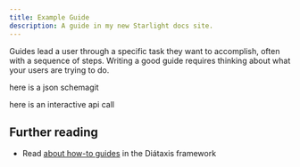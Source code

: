 ```yaml
---
title: Example Guide
description: A guide in my new Starlight docs site.
---
```


Guides lead a user through a specific task they want to accomplish, often with a sequence of steps.
Writing a good guide requires thinking about what your users are trying to do.





here is a json schemagit

[//]: # (todo figure out how to render this on server)
<JsonSchemaViewer client:only
    name="User Schema"
    schema={userSchema}
    expanded={false}
    hideTopBar={false}
    emptyText="No schema defined"
    defaultExpandedDepth={0}
/>

here is an interactive api call
<br/>
<PdtfTryIt client:load/>

## Further reading

- Read [about how-to guides](https://diataxis.fr/how-to-guides/) in the Diátaxis framework
